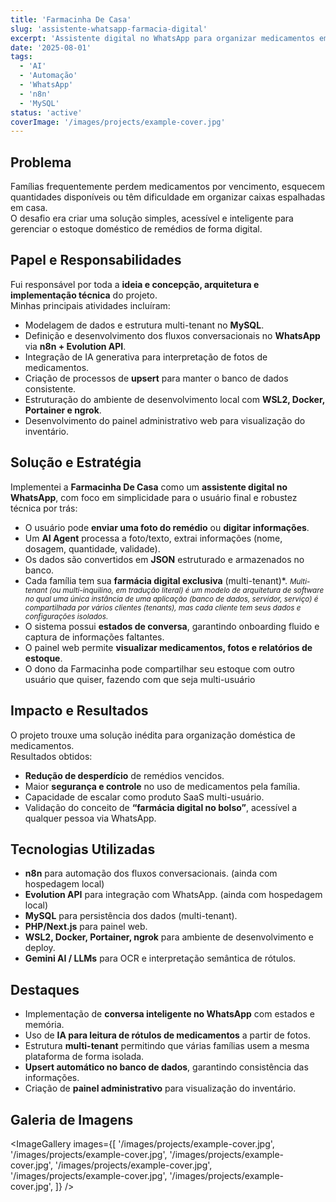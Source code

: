 ```yaml
---
title: 'Farmacinha De Casa'
slug: 'assistente-whatsapp-farmacia-digital'
excerpt: 'Assistente digital no WhatsApp para organizar medicamentos em casa: cadastro inteligente, alertas e inventário multi-usuário.'
date: '2025-08-01'
tags:
  - 'AI'
  - 'Automação'
  - 'WhatsApp'
  - 'n8n'
  - 'MySQL'
status: 'active'
coverImage: '/images/projects/example-cover.jpg'
---
```


## Problema

Famílias frequentemente perdem medicamentos por vencimento, esquecem quantidades disponíveis ou têm dificuldade em organizar caixas espalhadas em casa.  
O desafio era criar uma solução simples, acessível e inteligente para gerenciar o estoque doméstico de remédios de forma digital.

## Papel e Responsabilidades

Fui responsável por toda a **ideia e concepção, arquitetura e implementação técnica** do projeto.  
Minhas principais atividades incluíram:

- Modelagem de dados e estrutura multi-tenant no **MySQL**.
- Definição e desenvolvimento dos fluxos conversacionais no **WhatsApp** via **n8n + Evolution API**.
- Integração de IA generativa para interpretação de fotos de medicamentos.
- Criação de processos de **upsert** para manter o banco de dados consistente.
- Estruturação do ambiente de desenvolvimento local com **WSL2, Docker, Portainer e ngrok**.
- Desenvolvimento do painel administrativo web para visualização do inventário.

## Solução e Estratégia

Implementei a **Farmacinha De Casa** como um **assistente digital no WhatsApp**, com foco em simplicidade para o usuário final e robustez técnica por trás:

- O usuário pode **enviar uma foto do remédio** ou **digitar informações**.
- Um **AI Agent** processa a foto/texto, extrai informações (nome, dosagem, quantidade, validade).
- Os dados são convertidos em **JSON** estruturado e armazenados no banco.
- Cada família tem sua **farmácia digital exclusiva** (multi-tenant)\*.
  <small>
    <em>
      Multi-tenant (ou multi-inquilino, em tradução literal) é um modelo de arquitetura de software
      no qual uma única instância de uma aplicação (banco de dados, servidor, serviço) é
      compartilhada por vários clientes (tenants), mas cada cliente tem seus dados e configurações
      isolados.
    </em>
  </small>
- O sistema possui **estados de conversa**, garantindo onboarding fluido e captura de informações faltantes.
- O painel web permite **visualizar medicamentos, fotos e relatórios de estoque**.
- O dono da Farmacinha pode compartilhar seu estoque com outro usuário que quiser, fazendo com que seja multi-usuário

## Impacto e Resultados

O projeto trouxe uma solução inédita para organização doméstica de medicamentos.  
Resultados obtidos:

- **Redução de desperdício** de remédios vencidos.
- Maior **segurança e controle** no uso de medicamentos pela família.
- Capacidade de escalar como produto SaaS multi-usuário.
- Validação do conceito de **“farmácia digital no bolso”**, acessível a qualquer pessoa via WhatsApp.

## Tecnologias Utilizadas

- **n8n** para automação dos fluxos conversacionais. (ainda com hospedagem local)
- **Evolution API** para integração com WhatsApp. (ainda com hospedagem local)
- **MySQL** para persistência dos dados (multi-tenant).
- **PHP/Next.js** para painel web.
- **WSL2, Docker, Portainer, ngrok** para ambiente de desenvolvimento e deploy.
- **Gemini AI / LLMs** para OCR e interpretação semântica de rótulos.

## Destaques

- Implementação de **conversa inteligente no WhatsApp** com estados e memória.
- Uso de **IA para leitura de rótulos de medicamentos** a partir de fotos.
- Estrutura **multi-tenant** permitindo que várias famílias usem a mesma plataforma de forma isolada.
- **Upsert automático no banco de dados**, garantindo consistência das informações.
- Criação de **painel administrativo** para visualização do inventário.

## Galeria de Imagens

<ImageGallery
  images={[
    '/images/projects/example-cover.jpg',
    '/images/projects/example-cover.jpg',
    '/images/projects/example-cover.jpg',
    '/images/projects/example-cover.jpg',
    '/images/projects/example-cover.jpg',
    '/images/projects/example-cover.jpg',
  ]}
/>
